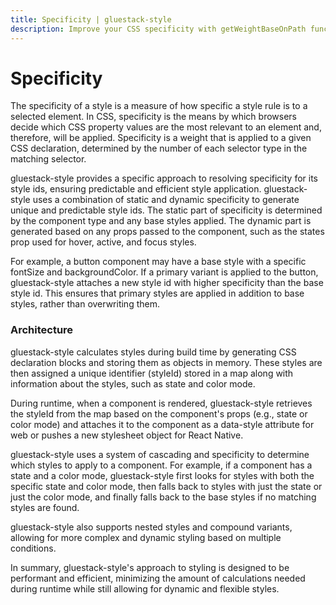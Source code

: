 ```yaml
---
title: Specificity | gluestack-style
description: Improve your CSS specificity with getWeightBaseOnPath function - calculate the precedence of different styles and easily override. Learn more here!
---
```



<Meta title="styled/advanced/Specificity" />

# Specificity

The specificity of a style is a measure of how specific a style rule is to a selected element. In CSS, specificity is the means by which browsers decide which CSS property values are the most relevant to an element and, therefore, will be applied. Specificity is a weight that is applied to a given CSS declaration, determined by the number of each selector type in the matching selector.

gluestack-style provides a specific approach to resolving specificity for its style ids, ensuring predictable and efficient style application. gluestack-style uses a combination of static and dynamic specificity to generate unique and predictable style ids. The static part of specificity is determined by the component type and any base styles applied. The dynamic part is generated based on any props passed to the component, such as the states prop used for hover, active, and focus styles.

For example, a button component may have a base style with a specific fontSize and backgroundColor. If a primary variant is applied to the button, gluestack-style attaches a new style id with higher specificity than the base style id. This ensures that primary styles are applied in addition to base styles, rather than overwriting them.

### Architecture

gluestack-style calculates styles during build time by generating CSS declaration blocks and storing them as objects in memory. These styles are then assigned a unique identifier (styleId) stored in a map along with information about the styles, such as state and color mode.

During runtime, when a component is rendered, gluestack-style retrieves the styleId from the map based on the component's props (e.g., state or color mode) and attaches it to the component as a data-style attribute for web or pushes a new stylesheet object for React Native.

gluestack-style uses a system of cascading and specificity to determine which styles to apply to a component. For example, if a component has a state and a color mode, gluestack-style first looks for styles with both the specific state and color mode, then falls back to styles with just the state or just the color mode, and finally falls back to the base styles if no matching styles are found.

gluestack-style also supports nested styles and compound variants, allowing for more complex and dynamic styling based on multiple conditions.

In summary, gluestack-style's approach to styling is designed to be performant and efficient, minimizing the amount of calculations needed during runtime while still allowing for dynamic and flexible styles.
